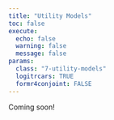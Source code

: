 ```yaml
---
title: "Utility Models"
toc: false
execute:
  echo: false
  warning: false
  message: false
params:
  class: "7-utility-models"
  logitrcars: TRUE
  formr4conjoint: FALSE
---
```


Coming soon!